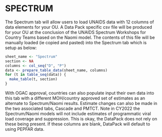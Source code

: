 \blandscape

# SPECTRUM

The Spectrum tab will allow users to load UNAIDS data with 12 columns of data elements for your OU. A Data Pack specific csv file will be produced for your OU at the conclusion of the UNAIDS Spectrum Workshops for Country Teams based on the Naomi model. The contents of this file will be manually loaded (ie copied and pasted) into the Spectrum tab which is setup as below:

```r
sheet_name <- "Spectrum"
section <- NA
columns <- col_seq("D", "P")
data <- prepare_table_data(sheet_name, columns)
for (t in table_seq(data)) {
  make_table(t, section)
}
```

With OGAC approval, countries can also populate input their own data into this tab with a different MOH/country approved set of estimates as an alternate to Spectrum/Naomi results. Estimate changes can also be made in the two associated tabs, Cascade and PMTCT. Note in CY2022 the Spectrum/Naomi models will not include estimates of programmatic viral load coverage and suppression. This is okay, the DataPack does not rely on these being present. If these columns are blank, DataPack will default to using PEPFAR data.

\elandscape

\newpage
